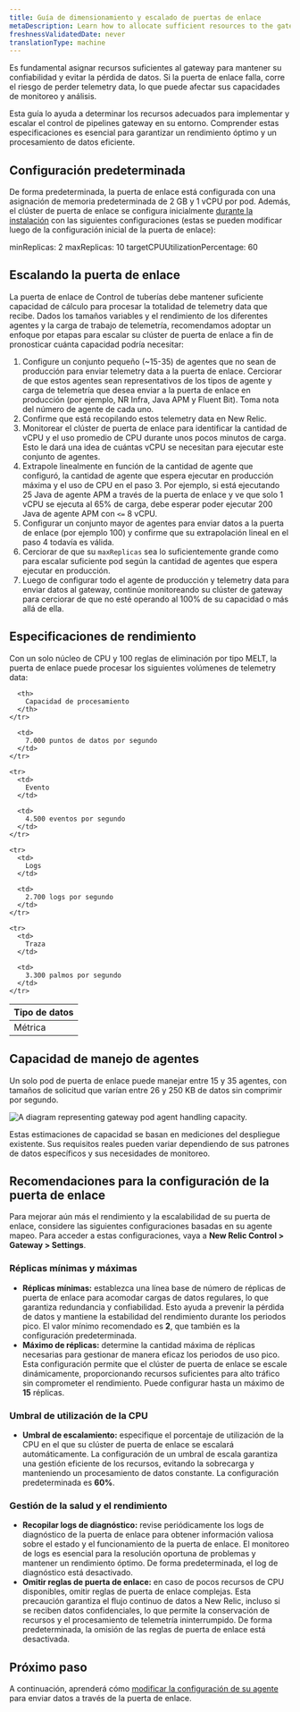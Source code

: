 ```yaml
---
title: Guía de dimensionamiento y escalado de puertas de enlace
metaDescription: Learn how to allocate sufficient resources to the gateway to maintain its reliability.
freshnessValidatedDate: never
translationType: machine
---
```


Es fundamental asignar recursos suficientes al gateway para mantener su confiabilidad y evitar la pérdida de datos. Si la puerta de enlace falla, corre el riesgo de perder telemetry data, lo que puede afectar sus capacidades de monitoreo y análisis.

Esta guía lo ayuda a determinar los recursos adecuados para implementar y escalar el control de pipelines gateway en su entorno. Comprender estas especificaciones es esencial para garantizar un rendimiento óptimo y un procesamiento de datos eficiente.

## Configuración predeterminada

De forma predeterminada, la puerta de enlace está configurada con una asignación de memoria predeterminada de 2 GB y 1 vCPU por pod. Además, el clúster de puerta de enlace se configura inicialmente [durante la instalación](/docs/pipeline-control/set-up-and-deploy-pipeline-control#set-up-gateway) con las siguientes configuraciones (estas se pueden modificar luego de la configuración inicial de la puerta de enlace):

minReplicas: 2 maxReplicas: 10 targetCPUUtilizationPercentage: 60

## Escalando la puerta de enlace

La puerta de enlace de Control de tuberías debe mantener suficiente capacidad de cálculo para procesar la totalidad de telemetry data que recibe. Dados los tamaños variables y el rendimiento de los diferentes agentes y la carga de trabajo de telemetría, recomendamos adoptar un enfoque por etapas para escalar su clúster de puerta de enlace a fin de pronosticar cuánta capacidad podría necesitar:

1. Configure un conjunto pequeño (\~15-35) de agentes que no sean de producción para enviar telemetry data a la puerta de enlace. Cerciorar de que estos agentes sean representativos de los tipos de agente y carga de telemetría que desea enviar a la puerta de enlace en producción (por ejemplo, NR Infra, Java APM y Fluent Bit). Toma nota del número de agente de cada uno.
2. Confirme que está recopilando estos telemetry data en New Relic.
3. Monitorear el clúster de puerta de enlace para identificar la cantidad de vCPU y el uso promedio de CPU durante unos pocos minutos de carga. Esto le dará una idea de cuántas vCPU se necesitan para ejecutar este conjunto de agentes.
4. Extrapole linealmente en función de la cantidad de agente que configuró, la cantidad de agente que espera ejecutar en producción máxima y el uso de CPU en el paso 3. Por ejemplo, si está ejecutando 25 Java de agente APM a través de la puerta de enlace y ve que solo 1 vCPU se ejecuta al 65% de carga, debe esperar poder ejecutar 200 Java de agente APM con `<=` 8 vCPU.
5. Configurar un conjunto mayor de agentes para enviar datos a la puerta de enlace (por ejemplo 100) y confirme que su extrapolación lineal en el paso 4 todavía es válida.
6. Cerciorar de que su `maxReplicas` sea lo suficientemente grande como para escalar suficiente pod según la cantidad de agentes que espera ejecutar en producción.
7. Luego de configurar todo el agente de producción y telemetry data para enviar datos al gateway, continúe monitoreando su clúster de gateway para cerciorar de que no esté operando al 100% de su capacidad o más allá de ella.

## Especificaciones de rendimiento

Con un solo núcleo de CPU y 100 reglas de eliminación por tipo MELT, la puerta de enlace puede procesar los siguientes volúmenes de telemetry data:

<table>
  <thead>
    <tr>
      <th>
        Tipo de datos
      </th>

      <th>
        Capacidad de procesamiento
      </th>
    </tr>
  </thead>

  <tbody>
    <tr>
      <td>
        Métrica
      </td>

      <td>
        7.000 puntos de datos por segundo
      </td>
    </tr>

    <tr>
      <td>
        Evento
      </td>

      <td>
        4.500 eventos por segundo
      </td>
    </tr>

    <tr>
      <td>
        Logs
      </td>

      <td>
        2.700 logs por segundo
      </td>
    </tr>

    <tr>
      <td>
        Traza
      </td>

      <td>
        3.300 palmos por segundo
      </td>
    </tr>
  </tbody>
</table>

## Capacidad de manejo de agentes

Un solo pod de puerta de enlace puede manejar entre 15 y 35 agentes, con tamaños de solicitud que varían entre 26 y 250 KB de datos sin comprimir por segundo.

<img title="Agent handling capacity" alt="A diagram representing gateway pod agent handling capacity." src="/images/agent-handling-capacity.webp" />

<Callout variant="tip">Estas estimaciones de capacidad se basan en mediciones del despliegue existente. Sus requisitos reales pueden variar dependiendo de sus patrones de datos específicos y sus necesidades de monitoreo.</Callout>

## Recomendaciones para la configuración de la puerta de enlace

Para mejorar aún más el rendimiento y la escalabilidad de su puerta de enlace, considere las siguientes configuraciones basadas en su agente mapeo. Para acceder a estas configuraciones, vaya a **New Relic Control &gt; Gateway &gt; Settings**.

### Réplicas mínimas y máximas

* **Réplicas mínimas:** establezca una línea base de número de réplicas de puerta de enlace para acomodar cargas de datos regulares, lo que garantiza redundancia y confiabilidad. Esto ayuda a prevenir la pérdida de datos y mantiene la estabilidad del rendimiento durante los periodos pico. El valor mínimo recomendado es **2**, que también es la configuración predeterminada.
* **Máximo de réplicas:** determine la cantidad máxima de réplicas necesarias para gestionar de manera eficaz los periodos de uso pico. Esta configuración permite que el clúster de puerta de enlace se escale dinámicamente, proporcionando recursos suficientes para alto tráfico sin comprometer el rendimiento. Puede configurar hasta un máximo de **15** réplicas.

### Umbral de utilización de la CPU

* **Umbral de escalamiento:** especifique el porcentaje de utilización de la CPU en el que su clúster de puerta de enlace se escalará automáticamente. La configuración de un umbral de escala garantiza una gestión eficiente de los recursos, evitando la sobrecarga y manteniendo un procesamiento de datos constante. La configuración predeterminada es **60%**.

### Gestión de la salud y el rendimiento

* **Recopilar logs de diagnóstico:** revise periódicamente los logs de diagnóstico de la puerta de enlace para obtener información valiosa sobre el estado y el funcionamiento de la puerta de enlace. El monitoreo de logs es esencial para la resolución oportuna de problemas y mantener un rendimiento óptimo. De forma predeterminada, el log de diagnóstico está desactivado.
* **Omitir reglas de puerta de enlace:** en caso de pocos recursos de CPU disponibles, omitir reglas de puerta de enlace complejas. Esta precaución garantiza el flujo continuo de datos a New Relic, incluso si se reciben datos confidenciales, lo que permite la conservación de recursos y el procesamiento de telemetría ininterrumpido. De forma predeterminada, la omisión de las reglas de puerta de enlace está desactivada.

## Próximo paso

A continuación, aprenderá cómo [modificar la configuración de su agente](/docs/new-relic-control/pipeline-control/modify-agent-configuration) para enviar datos a través de la puerta de enlace.